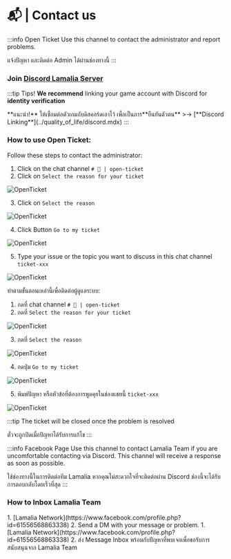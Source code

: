 
# 📬 | Contact us
<!-- Private Help EN -->
<!-- Voyl_x 240908 -->

:::info Open Ticket
<EN>Use this channel to contact the administrator and report problems.</EN>
<TH>แจ้งปัญหา และติดต่อ Admin ได้ผ่านช่องทางนี้</TH>
:::

### Join [Discord Lamalia Server](https://discord.gg/pH7P23uVSu)

:::tip Tips!
<EN>**We recommend** linking your game account with Discord for **identity verification**</EN>
<TH>**แนะนำ!** ให้เชื่อมต่อตัวเกมกับดิสคอร์ดเอาไว้ เพื่อเป็นการ**ยืนยันตัวตน**</TH>
>-> [**Discord Linking**](../quality_of_life/discord.mdx)
:::

### How to use Open Ticket:
<EN>
Follow these steps to contact the administrator:

1. Click on the chat channel `# 📩 | open-ticket`
2. Click on `Select the reason for your ticket`

![OpenTicket](/img/doc/privateChat/Ticket1.png)

3. Click on `Select the reason`

![OpenTicket](/img/doc/privateChat/Ticket2.png)

4. Click Button `Go to my ticket`

![OpenTicket](/img/doc/privateChat/Ticket3.png)

5. Type your issue or the topic you want to discuss in this chat channel `ticket-xxx`

![OpenTicket](/img/doc/privateChat/Ticket4.png)
</EN>
<TH>
ทำตามขั้นตอนเหล่านี้เพื่อติดต่อผู้ดูแลระบบ:

1. กดที่ chat channel `# 📩 | open-ticket`
2. กดที่ `Select the reason for your ticket`

![OpenTicket](/img/doc/privateChat/Ticket1.png)

3. กดที่ `Select the reason`

![OpenTicket](/img/doc/privateChat/Ticket2.png)

4. กดปุ่ม `Go to my ticket`

![OpenTicket](/img/doc/privateChat/Ticket3.png)

5. พิมพ์ปัญหา หรือหัวข้อที่ต้องการพูดคุยในช่องแชทนี้ `ticket-xxx`

![OpenTicket](/img/doc/privateChat/Ticket4.png)
</TH>

:::tip
<EN>The ticket will be closed once the problem is resolved</EN>
<TH>ตั๋วจะถูกปิดเมื่อปัญหาได้รับการแก้ไข</TH>
:::

:::info Facebook Page
<EN>
Use this channel to contact Lamalia Team if you are uncomfortable contacting via Discord. This channel will receive a response as soon as possible.
</EN>
<TH>
ใช้ช่องทางนี้ในการติดต่อทีม Lamalia หากคุณไม่สะดวกใจที่จะติดต่อผ่าน Discord ช่องนี้จะได้รับการตอบกลับโดยเร็วที่สุด
</TH>
:::

### How to Inbox Lamalia Team
<EN>
1. [Lamalia Network](https://www.facebook.com/profile.php?id=61556568863338)
2. Send a DM with your message or problem.
</EN>
<TH>
1. [Lamalia Network](https://www.facebook.com/profile.php?id=61556568863338)
2. ส่ง Message Inbox พร้อมกับปัญหาที่พบเจอเพื่อขอรับการสนับสนุนจาก Lamalia Team
</TH>
